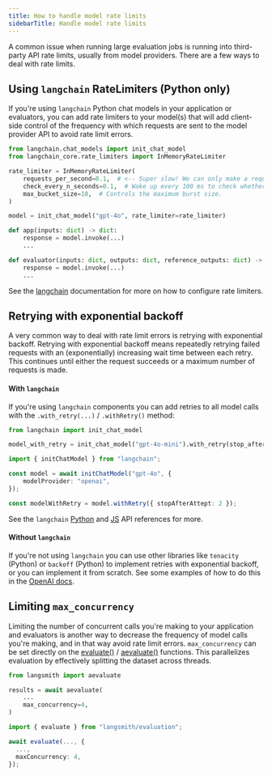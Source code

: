 ```yaml
---
title: How to handle model rate limits
sidebarTitle: Handle model rate limits
---
```


A common issue when running large evaluation jobs is running into third-party API rate limits, usually from model providers. There are a few ways to deal with rate limits.

## Using `langchain` RateLimiters (Python only)

If you're using `langchain` Python chat models in your application or evaluators, you can add rate limiters to your model(s) that will add client-side control of the frequency with which requests are sent to the model provider API to avoid rate limit errors.

```python
from langchain.chat_models import init_chat_model
from langchain_core.rate_limiters import InMemoryRateLimiter

rate_limiter = InMemoryRateLimiter(
    requests_per_second=0.1,  # <-- Super slow! We can only make a request once every 10 seconds!!
    check_every_n_seconds=0.1,  # Wake up every 100 ms to check whether allowed to make a request,
    max_bucket_size=10,  # Controls the maximum burst size.
)

model = init_chat_model("gpt-4o", rate_limiter=rate_limiter)

def app(inputs: dict) -> dict:
    response = model.invoke(...)
    ...

def evaluator(inputs: dict, outputs: dict, reference_outputs: dict) -> dict:
    response = model.invoke(...)
    ...
```

See the [langchain](https://python.langchain.com/docs/how_to/chat_model_rate_limiting/) documentation for more on how to configure rate limiters.

## Retrying with exponential backoff

A very common way to deal with rate limit errors is retrying with exponential backoff. Retrying with exponential backoff means repeatedly retrying failed requests with an (exponentially) increasing wait time between each retry. This continues until either the request succeeds or a maximum number of requests is made.

#### With `langchain`

If you're using `langchain` components you can add retries to all model calls with the `.with_retry(...)` / `.withRetry()` method:

<CodeGroup>

```python Python
from langchain import init_chat_model

model_with_retry = init_chat_model("gpt-4o-mini").with_retry(stop_after_attempt=6)
```

```typescript TypeScript
import { initChatModel } from "langchain";

const model = await initChatModel("gpt-4o", {
    modelProvider: "openai",
});

const modelWithRetry = model.withRetry({ stopAfterAttept: 2 });
```

</CodeGroup>

See the `langchain` [Python](https://python.langchain.com/api_reference/core/language_models/langchain_core.language_models.chat_models.BaseChatModel.html#langchain_core.language_models.chat_models.BaseChatModel.with_retry) and [JS](https://v03.api.js.langchain.com/classes/_langchain_core.language_models_chat_models.BaseChatModel.html#withRetry) API references for more.

#### Without `langchain`

If you're not using `langchain` you can use other libraries like `tenacity` (Python) or `backoff` (Python) to implement retries with exponential backoff, or you can implement it from scratch. See some examples of how to do this in the [OpenAI docs](https://platform.openai.com/docs/guides/rate-limits#retrying-with-exponential-backoff).

## Limiting `max_concurrency`

Limiting the number of concurrent calls you're making to your application and evaluators is another way to decrease the frequency of model calls you're making, and in that way avoid rate limit errors. `max_concurrency` can be set directly on the [evaluate()](https://docs.smith.langchain.com/reference/python/evaluation/langsmith.evaluation._runner.evaluate) / [aevaluate()](https://docs.smith.langchain.com/reference/python/evaluation/langsmith.evaluation._arunner.aevaluate) functions. This parallelizes evaluation by effectively splitting the dataset across threads.

<CodeGroup>

```python Python
from langsmith import aevaluate

results = await aevaluate(
    ...
    max_concurrency=4,
)
```

```typescript TypeScript
import { evaluate } from "langsmith/evaluation";

await evaluate(..., {
  ...,
  maxConcurrency: 4,
});
```

</CodeGroup>


